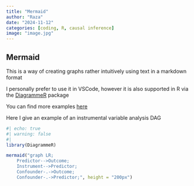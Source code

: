 ```yaml
---
title: "Mermaid"
author: "Raza"
date: "2024-11-12"
categories: [coding, R, causal inference]
image: "image.jpg"
---
```


## Mermaid

This is a way of creating graphs rather intuitively using text in a markdown format

I personally prefer to use it in VSCode, however it is also supported in R via the [DiagrammeR](https://cran.r-project.org/web/packages/DiagrammeR/index.html) package

You can find more examples [here](https://mermaid.js.org/syntax/examples.html)

Here I give an example of an instrumental variable analysis DAG

```r
#| echo: true
#| warning: false
#| 
library(DiagrammeR)

mermaid("graph LR;
    Predictor-->Outcome;
    Instrument-->Predictor;
    Confounder-.->Outcome;
    Confounder-.->Predictor;", height = "200px")

```
